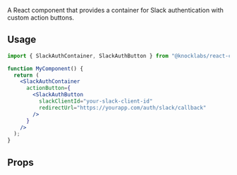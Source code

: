 A React component that provides a container for Slack authentication with custom action buttons.

## Usage

```jsx
import { SlackAuthContainer, SlackAuthButton } from "@knocklabs/react-core";

function MyComponent() {
  return (
    <SlackAuthContainer
      actionButton={
        <SlackAuthButton
          slackClientId="your-slack-client-id"
          redirectUrl="https://yourapp.com/auth/slack/callback"
        />
      }
    />
  );
}
```

## Props

<Attributes>
  <Attribute
    name="actionButton"
    type="ReactNode"
    description="Render a button, either a custom one or the SlackAuthButton, to connect to Slack."
  />
</Attributes>
